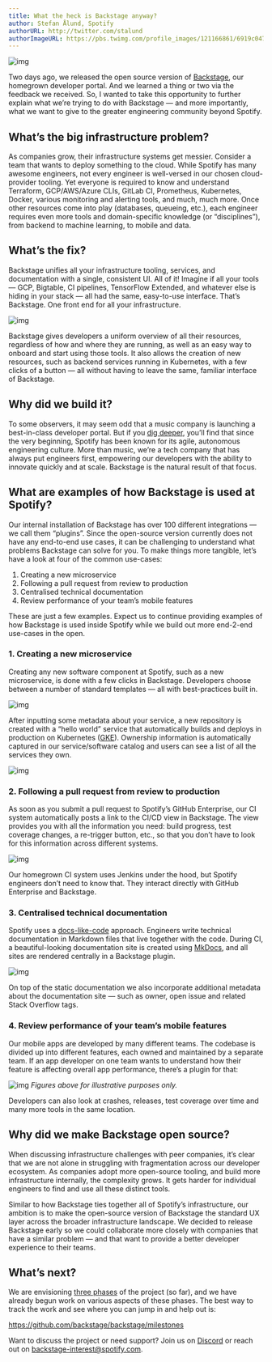 ```yaml
---
title: What the heck is Backstage anyway?
author: Stefan Ålund, Spotify
authorURL: http://twitter.com/stalund
authorImageURL: https://pbs.twimg.com/profile_images/121166861/6919c047c0d0edaace78c3009b28e917-user-full-200-130.generated_400x400.jpg
---
```


![img](assets/2/spotify-labs-header.png)

Two days ago, we released the open source version of [Backstage](https://backstage.io/), our homegrown developer portal. And we learned a thing or two via the feedback we received. So, I wanted to take this opportunity to further explain what we’re trying to do with Backstage — and more importantly, what we want to give to the greater engineering community beyond Spotify.

<!-- truncate -->

## What’s the big infrastructure problem?

As companies grow, their infrastructure systems get messier. Consider a team that wants to deploy something to the cloud. While Spotify has many awesome engineers, not every engineer is well-versed in our chosen cloud-provider tooling. Yet everyone is required to know and understand Terraform, GCP/AWS/Azure CLIs, GitLab CI, Prometheus, Kubernetes, Docker, various monitoring and alerting tools, and much, much more. Once other resources come into play (databases, queueing, etc.), each engineer requires even more tools and domain-specific knowledge (or “disciplines”), from backend to machine learning, to mobile and data.

## What’s the fix?

Backstage unifies all your infrastructure tooling, services, and documentation with a single, consistent UI. All of it! Imagine if all your tools — GCP, Bigtable, CI pipelines, TensorFlow Extended, and whatever else is hiding in your stack — all had the same, easy-to-use interface. That’s Backstage. One front end for all your infrastructure.

![img](assets/2/screen.gif)

Backstage gives developers a uniform overview of all their resources, regardless of how and where they are running, as well as an easy way to onboard and start using those tools. It also allows the creation of new resources, such as backend services running in Kubernetes, with a few clicks of a button — all without having to leave the same, familiar interface of Backstage.

## Why did we build it?

To some observers, it may seem odd that a music company is launching a best-in-class developer portal. But if you [dig deeper](https://backstage.io/background), you’ll find that since the very beginning, Spotify has been known for its agile, autonomous engineering culture. More than music, we’re a tech company that has always put engineers first, empowering our developers with the ability to innovate quickly and at scale. Backstage is the natural result of that focus.

## What are examples of how Backstage is used at Spotify?

Our internal installation of Backstage has over 100 different integrations — we call them “plugins”. Since the open-source version currently does not have any end-to-end use cases, it can be challenging to understand what problems Backstage can solve for you. To make things more tangible, let’s have a look at four of the common use-cases:

1. Creating a new microservice
2. Following a pull request from review to production
3. Centralised technical documentation
4. Review performance of your team’s mobile features

These are just a few examples. Expect us to continue providing examples of how Backstage is used inside Spotify while we build out more end-2-end use-cases in the open.

### 1. Creating a new microservice

Creating any new software component at Spotify, such as a new microservice, is done with a few clicks in Backstage. Developers choose between a number of standard templates — all with best-practices built in.

![img](assets/2/1.png)

After inputting some metadata about your service, a new repository is created with a “hello world” service that automatically builds and deploys in production on Kubernetes ([GKE](https://cloud.google.com/kubernetes-engine)). Ownership information is automatically captured in our service/software catalog and users can see a list of all the services they own.

![img](assets/2/2.png)

### 2. Following a pull request from review to production

As soon as you submit a pull request to Spotify’s GitHub Enterprise, our CI system automatically posts a link to the CI/CD view in Backstage. The view provides you with all the information you need: build progress, test coverage changes, a re-trigger button, etc., so that you don’t have to look for this information across different systems.

![img](assets/2/3.png)

Our homegrown CI system uses Jenkins under the hood, but Spotify engineers don’t need to know that. They interact directly with GitHub Enterprise and Backstage.

### 3. Centralised technical documentation

Spotify uses a [docs-like-code](https://www.youtube.com/watch?v=uFGCaZmA6d4) approach. Engineers write technical documentation in Markdown files that live together with the code. During CI, a beautiful-looking documentation site is created using [MkDocs](https://www.mkdocs.org/), and all sites are rendered centrally in a Backstage plugin.

![img](assets/2/4.png)

On top of the static documentation we also incorporate additional metadata about the documentation site — such as owner, open issue and related Stack Overflow tags.

### 4. Review performance of your team’s mobile features

Our mobile apps are developed by many different teams. The codebase is divided up into different features, each owned and maintained by a separate team. If an app developer on one team wants to understand how their feature is affecting overall app performance, there’s a plugin for that:

![img](assets/2/5.png)
_Figures above for illustrative purposes only._

Developers can also look at crashes, releases, test coverage over time and many more tools in the same location.

## Why did we make Backstage open source?

When discussing infrastructure challenges with peer companies, it’s clear that we are not alone in struggling with fragmentation across our developer ecosystem. As companies adopt more open-source tooling, and build more infrastructure internally, the complexity grows. It gets harder for individual engineers to find and use all these distinct tools.

Similar to how Backstage ties together all of Spotify’s infrastructure, our ambition is to make the open-source version of Backstage the standard UX layer across the broader infrastructure landscape. We decided to release Backstage early so we could collaborate more closely with companies that have a similar problem — and that want to provide a better developer experience to their teams.

## What’s next?

We are envisioning [three phases](https://github.com/backstage/backstage/milestones) of the project (so far), and we have already begun work on various aspects of these phases. The best way to track the work and see where you can jump in and help out is:

https://github.com/backstage/backstage/milestones

Want to discuss the project or need support? Join us on [Discord](https://discord.gg/backstage-687207715902193673) or reach out on [backstage-interest@spotify.com](mailto:backstage-interest@spotify.com).
